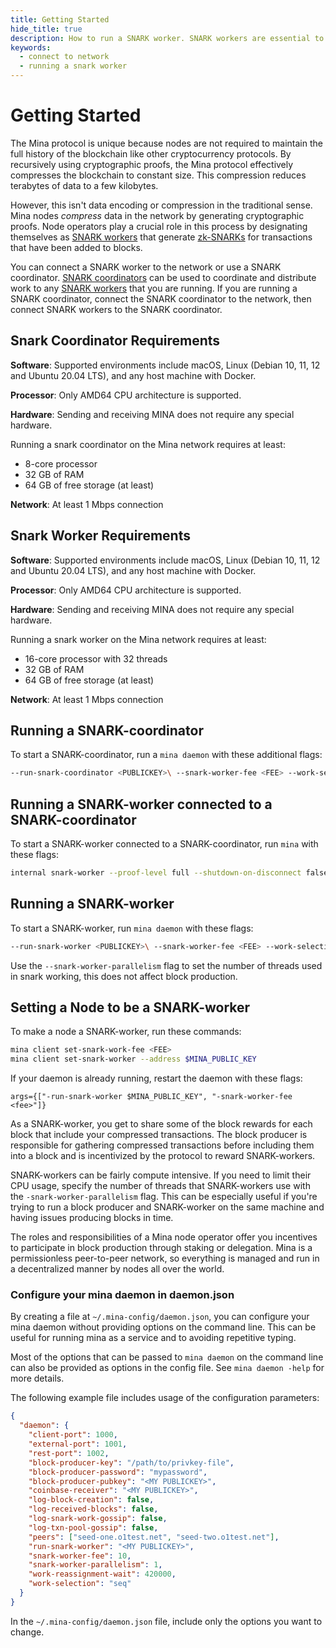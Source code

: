 ```yaml
---
title: Getting Started
hide_title: true
description: How to run a SNARK worker. SNARK workers are essential to keep the network producing transactions in blocks. 
keywords:
  - connect to network
  - running a snark worker
---
```


# Getting Started 

The Mina protocol is unique because nodes are not required to maintain the full history of the blockchain like other cryptocurrency protocols. By recursively using cryptographic proofs, the Mina protocol effectively compresses the blockchain to constant size. This compression reduces terabytes of data to a few kilobytes.

However, this isn't data encoding or compression in the traditional sense. Mina nodes _compress_ data in the network by generating cryptographic proofs. Node operators play a crucial role in this process by designating themselves as [SNARK workers](/glossary#snark-worker) that generate [zk-SNARKs](/glossary#zk-snark) for transactions that have been added to blocks. 

You can connect a SNARK worker to the network or use a SNARK coordinator. [SNARK coordinators](/glossary#snark-coordinator) can be used to coordinate and distribute work to any [SNARK workers](/glossary#snark-worker) that you are running. If you are running a SNARK coordinator, connect the SNARK coordinator to the network, then connect SNARK workers to the SNARK coordinator.


## Snark Coordinator Requirements

**Software**: Supported environments include macOS, Linux (Debian 10, 11, 12 and Ubuntu 20.04 LTS), and any host machine with Docker. 

**Processor**: Only AMD64 CPU architecture is supported.

**Hardware**: Sending and receiving MINA does not require any special hardware. 

Running a snark coordinator on the Mina network requires at least:

- 8-core processor
- 32 GB of RAM
- 64 GB of free storage (at least)

**Network**: At least 1 Mbps connection

## Snark Worker Requirements

**Software**: Supported environments include macOS, Linux (Debian 10, 11, 12 and Ubuntu 20.04 LTS), and any host machine with Docker. 

**Processor**: Only AMD64 CPU architecture is supported.

**Hardware**: Sending and receiving MINA does not require any special hardware. 

Running a snark worker on the Mina network requires at least:

- 16-core processor with 32 threads
- 32 GB of RAM
- 64 GB of free storage (at least)

**Network**: At least 1 Mbps connection

## Running a SNARK-coordinator

To start a SNARK-coordinator, run a `mina daemon` with these additional flags:

```sh
--run-snark-coordinator <PUBLICKEY>\ --snark-worker-fee <FEE> --work-selection seq
```

## Running a SNARK-worker connected to a SNARK-coordinator

To start a SNARK-worker connected to a SNARK-coordinator, run `mina` with these flags:

```sh
internal snark-worker --proof-level full --shutdown-on-disconnect false --daemon-address <snark coordinator IP and port - IP:port>
```

## Running a SNARK-worker

To start a SNARK-worker, run `mina daemon` with these flags:

```sh
--run-snark-worker <PUBLICKEY>\ --snark-worker-fee <FEE> --work-selection <seq|rand>
```

Use the `--snark-worker-parallelism` flag to set the number of threads used in snark working, this does not affect block production.

## Setting a Node to be a SNARK-worker 

To make a node a SNARK-worker, run these commands:

```sh
mina client set-snark-work-fee <FEE>
mina client set-snark-worker --address $MINA_PUBLIC_KEY

```

If your daemon is already running, restart the daemon with these flags:

```
args={["-run-snark-worker $MINA_PUBLIC_KEY", "-snark-worker-fee <fee>"]}
```

As a SNARK-worker, you get to share some of the block rewards for each block that include your compressed transactions. The block producer is responsible for gathering compressed transactions before including them into a block and is incentivized by the protocol to reward SNARK-workers.

SNARK-workers can be fairly compute intensive. If you need to limit their CPU usage, specify the number of threads that SNARK-workers use with the `-snark-worker-parallelism` flag. This can be especially useful if you're trying to run a block producer and SNARK-worker on the same machine and having issues producing blocks in time.

The roles and responsibilities of a Mina node operator offer you incentives to participate in block production through staking or delegation. Mina is a permissionless peer-to-peer network, so everything is managed and run in a decentralized manner by nodes all over the world. 

### Configure your mina daemon in daemon.json

By creating a file at `~/.mina-config/daemon.json`, you can configure your mina daemon without providing options on the command line. This can be useful for running mina as a service and to avoiding repetitive typing.

Most of the options that can be passed to `mina daemon` on the command line can also be provided as options in the config file. See `mina daemon -help` for more details. 

The following example file includes usage of the configuration parameters:

```json
{
  "daemon": {
    "client-port": 1000,
    "external-port": 1001,
    "rest-port": 1002,
    "block-producer-key": "/path/to/privkey-file",
    "block-producer-password": "mypassword",
    "block-producer-pubkey": "<MY PUBLICKEY>",
    "coinbase-receiver": "<MY PUBLICKEY>",
    "log-block-creation": false,
    "log-received-blocks": false,
    "log-snark-work-gossip": false,
    "log-txn-pool-gossip": false,
    "peers": ["seed-one.o1test.net", "seed-two.o1test.net"],
    "run-snark-worker": "<MY PUBLICKEY>",
    "snark-worker-fee": 10,
    "snark-worker-parallelism": 1,
    "work-reassignment-wait": 420000,
    "work-selection": "seq"
  }
}
```

In the `~/.mina-config/daemon.json` file, include only the options you want to change.
